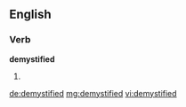==English==

===Verb===
'''demystified'''

# {{past of|demystify}}

[[de:demystified]]
[[mg:demystified]]
[[vi:demystified]]